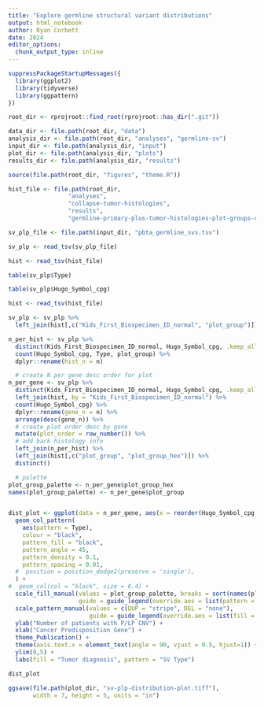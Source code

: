 ```yaml
---
title: "Explore germline structural variant distributions"
output: html_notebook
author: Ryan Corbett
date: 2024
editor_options: 
  chunk_output_type: inline
---
```



```r
suppressPackageStartupMessages({
  library(ggplot2)
  library(tidyverse)
  library(ggpattern)
})

root_dir <- rprojroot::find_root(rprojroot::has_dir(".git"))

data_dir <- file.path(root_dir, "data")
analysis_dir <- file.path(root_dir, "analyses", "germline-sv")
input_dir <- file.path(analysis_dir, "input")
plot_dir <- file.path(analysis_dir, "plots")
results_dir <- file.path(analysis_dir, "results")

source(file.path(root_dir, "figures", "theme.R"))
```


```r

hist_file <- file.path(root_dir, 
                 "analyses", 
                 "collapse-tumor-histologies", 
                 "results",
                 "germline-primary-plus-tumor-histologies-plot-groups-clin-meta.tsv")

sv_plp_file <- file.path(input_dir, "pbta_germline_svs.tsv")


```

```r

sv_plp <- read_tsv(sv_plp_file)

hist <- read_tsv(hist_file)

```


```r

table(sv_plp$Type)

table(sv_plp$Hugo_Symbol_cpg)

```


```r

hist <- read_tsv(hist_file)

```


```r

sv_plp <- sv_plp %>%
  left_join(hist[,c("Kids_First_Biospecimen_ID_normal", "plot_group")])

```



```r

n_per_hist <- sv_plp %>%
  distinct(Kids_First_Biospecimen_ID_normal, Hugo_Symbol_cpg, .keep_all = T) %>%
  count(Hugo_Symbol_cpg, Type, plot_group) %>%
  dplyr::rename(hist_n = n)

  # create N per gene desc order for plot
n_per_gene <- sv_plp %>%
  distinct(Kids_First_Biospecimen_ID_normal, Hugo_Symbol_cpg, .keep_all = T) %>%
  left_join(hist, by = "Kids_First_Biospecimen_ID_normal") %>%
  count(Hugo_Symbol_cpg) %>%
  dplyr::rename(gene_n = n) %>%
  arrange(desc(gene_n)) %>%
  # create plot order desc by gene
  mutate(plot_order = row_number()) %>%
  # add back histology info
  left_join(n_per_hist) %>%
  left_join(hist[,c("plot_group", "plot_group_hex")]) %>%
  distinct()

  # palette
plot_group_palette <- n_per_gene$plot_group_hex
names(plot_group_palette) <- n_per_gene$plot_group


dist_plot <- ggplot(data = n_per_gene, aes(x = reorder(Hugo_Symbol_cpg, plot_order), y = hist_n, fill = plot_group, pattern = Type)) +
  geom_col_pattern(
    aes(pattern = Type),
    colour = "black",
    pattern_fill = "black",
    pattern_angle = 45,
    pattern_density = 0.1,
    pattern_spacing = 0.01,
  #  position = position_dodge2(preserve = 'single'),
  ) +
#  geom_col(col = "black", size = 0.4) +
  scale_fill_manual(values = plot_group_palette, breaks = sort(names(plot_group_palette)),
                    guide = guide_legend(override.aes = list(pattern = "none"))) + 
  scale_pattern_manual(values = c(DUP = "stripe", DEL = "none"),
                       guide = guide_legend(override.aes = list(fill = "white"))) +
  ylab("Number of patients with P/LP CNV") +
  xlab("Cancer Predisposition Gene") +
  theme_Publication() +
  theme(axis.text.x = element_text(angle = 90, vjust = 0.5, hjust=1)) +
  ylim(0,5) +
  labs(fill = "Tumor diagnosis", pattern = "SV Type")

dist_plot

ggsave(file.path(plot_dir, "sv-plp-distribution-plot.tiff"),
       width = 7, height = 5, units = "in")

```
